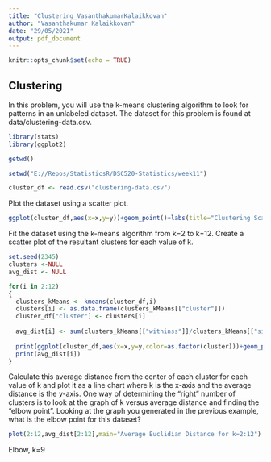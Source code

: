 ```yaml
---
title: "Clustering_VasanthakumarKalaikkovan"
author: "Vasanthakumar Kalaikkovan"
date: "29/05/2021"
output: pdf_document
---
```


```r
knitr::opts_chunk$set(echo = TRUE)
```

## Clustering

In this problem, you will use the k-means clustering algorithm to look for patterns in an unlabeled dataset. The dataset for this problem is found at data/clustering-data.csv.

```r
library(stats)
library(ggplot2)

getwd()

setwd("E://Repos/StatisticsR/DSC520-Statistics/week11")

cluster_df <- read.csv("clustering-data.csv")
```

Plot the dataset using a scatter plot.

```r
ggplot(cluster_df,aes(x=x,y=y))+geom_point()+labs(title="Clustering Scatter Plot")
```
Fit the dataset using the k-means algorithm from k=2 to k=12. Create a scatter plot of the resultant clusters for each value of k.

```r
set.seed(2345)
clusters <-NULL
avg_dist <- NULL

for(i in 2:12)
{
  clusters_kMeans <- kmeans(cluster_df,i)
  clusters[i] <- as.data.frame(clusters_kMeans[["cluster"]])
  cluster_df["cluster"] <- clusters[i]
  
  avg_dist[i] <- sum(clusters_kMeans[["withinss"]]/clusters_kMeans[["size"]])
  
  print(ggplot(cluster_df,aes(x=x,y=y,color=as.factor(cluster)))+geom_point()+labs(title = "Cluster Scatterplot"))
  print(avg_dist[i])
}
```
Calculate this average distance from the center of each cluster for each value of k and plot it as a line chart where k is the x-axis and the average distance is the y-axis.
One way of determining the “right” number of clusters is to look at the graph of k versus average distance and finding the “elbow point”. Looking at the graph you generated in the previous example, what is the elbow point for this dataset?

```r
plot(2:12,avg_dist[2:12],main="Average Euclidian Distance for k=2:12")
```

Elbow, k=9






















